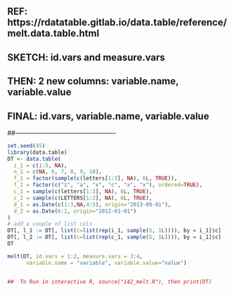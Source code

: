 ## REF:  https://rdatatable.gitlab.io/data.table/reference/melt.data.table.html
##
##
## SKETCH:  id.vars and measure.vars
## THEN:  2 new columns: variable.name, variable.value
##
## FINAL:  id.vars, variable.name, variable.value
##-------------------------------------------------
```r
  

set.seed(45)
library(data.table)
DT <- data.table(
  i_1 = c(1:5, NA),
  n_1 = c(NA, 6, 7, 8, 9, 10),
  f_1 = factor(sample(c(letters[1:3], NA), 6L, TRUE)),
  f_2 = factor(c("z", "a", "x", "c", "x", "x"), ordered=TRUE),
  c_1 = sample(c(letters[1:3], NA), 6L, TRUE),
  c_2 = sample(c(LETTERS[1:2], NA), 6L, TRUE),
  d_1 = as.Date(c(1:3,NA,4:5), origin="2013-09-01"),
  d_2 = as.Date(6:1, origin="2012-01-01")
)
# add a couple of list cols
DT[, l_1 := DT[, list(c=list(rep(i_1, sample(5, 1L)))), by = i_1]$c]
DT[, l_2 := DT[, list(c=list(rep(c_1, sample(5, 1L)))), by = i_1]$c]
DT

melt(DT, id.vars = 1:2, measure.vars = 3:4, 
      variable.name = "variable", variable.value="value")


##  To Run in interactive R, source("142_melt.R"), then print(DT)

```

